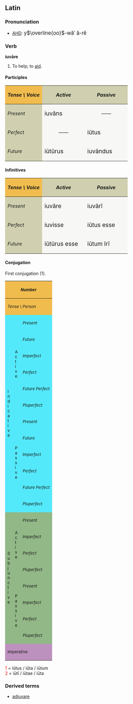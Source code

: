 ==Latin==
===Pronunciation===
*[[AHD]]: <big> y<math>\overline{oo}</math>-w&#259;&prime; &#259;-r&#277; </big>

===Verb===
'''iuv&#257;re'''
# To help; to [[aid]].

====Participles====
{| cellpadding="5" border="1"
!style="background:#F1BC4E;"| ''Tense \ Voice''
!style="background:#D0D0B0;"| ''Active''
!style="background:#D0D0B0;"| ''Passive''
|-
!style="background:#D0D0B0;"| ''Present''
|style="background:#F7F7F5;" width=125px| <big> iuv&#257;ns
|style="background:#F7F7F5;" align="center" width=125px| &mdash;&mdash;
|-
!style="background:#D0D0B0;"| ''Perfect''
|style="background:#F7F7F5;" align="center"| &mdash;&mdash;
|style="background:#F7F7F5;"| <big> i&#363;tus
|-
!style="background:#D0D0B0;"| ''Future''
|style="background:#F7F7F5;"| <big> i&#363;t&#363;rus
|style="background:#F7F7F5;"| <big> iuv&#257;ndus
|}

====Infinitives====
{| cellpadding="5" border="1"
!style="background:#F1BC4E;"| ''Tense \ Voice''
!style="background:#D0D0B0;"| ''Active''
!style="background:#D0D0B0;"| ''Passive''
|-
!style="background:#D0D0B0;"| ''Present''
|style="background:#F7F7F5;" width=125px| <big> iuv&#257;re
|style="background:#F7F7F5;" width=125px| <big> iuv&#257;r&#299;
|-
!style="background:#D0D0B0;"| ''Perfect''
|style="background:#F7F7F5;"| <big> iuvisse
|style="background:#F7F7F5;"| <big> i&#363;tus esse
|-
!style="background:#D0D0B0;"| ''Future''
|style="background:#F7F7F5;"| <big> i&#363;t&#363;rus esse
|style="background:#F7F7F5;"| <big> i&#363;tum &#299;r&#299;
|}

====Conjugation====
First conjugation (1).
{| border="1" cellpadding="2"
!style="background:#F1BC4E;" colspan=3| <small>''Number''
!style="background:#F1BC4E;" colspan=3| <small>''Singular''
!style="background:#F1BC4E;" colspan=3| <small>''Plural''
|-
!style="background:#F1BC4E;" colspan=3| <small>''Tense \ Person''
!style="background:#F1BC4E;"| <small>''1.''
!style="background:#F1BC4E;"| <small>''2.''
!style="background:#F1BC4E;"| <small>''3.''
!style="background:#F1BC4E;"| <small>''11.''
!style="background:#F1BC4E;"| <small>''22.''
!style="background:#F1BC4E;"| <small>''33.''
|-
!style="background:#54E9FA;" rowspan=12|<small>I<br>n<br>d<br>i<br>c<br>a<br>t<br>i<br>v<br>e
!style="background:#54E9FA;" rowspan=6|<small>A<br>c<br>t<br>i<br>v<br>e
!style="background:#54E9FA;"|<small>''Present''
|style="background:#FBFCE4;"|iuv&#333;
|style="background:#FBFCE4;"|iuv&#257;s
|style="background:#FBFCE4;"|iuvat
|style="background:#FBFCE4;"|iuv&#257;mus
|style="background:#FBFCE4;"|iuv&#257;tis
|style="background:#FBFCE4;"|iuvant
|-
!style="background:#54E9FA;"| <small>''Future''
|style="background:#FBFCE4;"|iuv&#257;b&#333;
|style="background:#FBFCE4;"|iuv&#257;bis
|style="background:#FBFCE4;"|iuv&#257;bit
|style="background:#FBFCE4;"|iuv&#257;bimus
|style="background:#FBFCE4;"|iuv&#257;bitis
|style="background:#FBFCE4;"|iuv&#257;bunt
|-
!style="background:#54E9FA;"| <small>''Imperfect''
|style="background:#FBFCE4;"|iuv&#257;bam
|style="background:#FBFCE4;"|iuv&#257;b&#257;s
|style="background:#FBFCE4;"|iuv&#257;bat
|style="background:#FBFCE4;"|iuv&#257;b&#257;mus
|style="background:#FBFCE4;"|iuv&#257;b&#257;tis
|style="background:#FBFCE4;"|iuv&#257;bant
|-
!style="background:#54E9FA;"| <small>''Perfect''
|style="background:#FBFCE4;"|i&#363;v&#299;
|style="background:#FBFCE4;"|i&#363;vist&#299;
|style="background:#FBFCE4;"|i&#363;vit
|style="background:#FBFCE4;"|i&#363;vimus
|style="background:#FBFCE4;"|i&#363;vistis
|style="background:#FBFCE4;"|i&#363;v&#275;runt
|-
!style="background:#54E9FA;"| <small>''Future Perfect''
|style="background:#FBFCE4;"|i&#363;ver&#333;
|style="background:#FBFCE4;"|i&#363;veris
|style="background:#FBFCE4;"|i&#363;verit
|style="background:#FBFCE4;"|i&#363;verimus
|style="background:#FBFCE4;"|i&#363;veritis
|style="background:#FBFCE4;"|i&#363;verint
|-
!style="background:#54E9FA;"| <small>''Pluperfect''
|style="background:#FBFCE4;"|i&#363;veram
|style="background:#FBFCE4;"|i&#363;ver&#257;s
|style="background:#FBFCE4;"|i&#363;verat
|style="background:#FBFCE4;"|i&#363;ver&#257;mus
|style="background:#FBFCE4;"|i&#363;ver&#257;tis
|style="background:#FBFCE4;"|i&#363;verant
|-
!style="background:#54E9FA;" rowspan=6| <small>P<br>a<br>s<br>s<br>i<br>v<br>e
!style="background:#54E9FA;"|<small>''Present''
|style="background:#FBFCE4;"|iuvor
|style="background:#FBFCE4;"|iuv&#257;ris
|style="background:#FBFCE4;"|iuv&#257;tur
|style="background:#FBFCE4;"|iuv&#257;mur
|style="background:#FBFCE4;"|iuv&#257;min&#299;
|style="background:#FBFCE4;"|iuvantur
|-
!style="background:#54E9FA;"|<small>''Future''
|style="background:#FBFCE4;"|iuv&#257;bor
|style="background:#FBFCE4;"|iuv&#257;beris
|style="background:#FBFCE4;"|iuv&#257;bitur
|style="background:#FBFCE4;"|iuv&#257;bimur
|style="background:#FBFCE4;"|iuv&#257;bimin&#299;
|style="background:#FBFCE4;"|iuv&#257;buntur
|-
!style="background:#54E9FA;"|<small>''Imperfect''
|style="background:#FBFCE4;"|iuv&#257;bar
|style="background:#FBFCE4;"|iuv&#257;b&#257;ris
|style="background:#FBFCE4;"|iuv&#257;b&#257;tur
|style="background:#FBFCE4;"|iuv&#257;b&#257;mur
|style="background:#FBFCE4;"|iuv&#257;b&#257;min&#299;
|style="background:#FBFCE4;"|iuv&#257;bantur
|-
!style="background:#54E9FA;"|<small>''Perfect''
|style="background:#FBFCE4;"|i&#363;tus<font color="red"><sup>1</sup></font><br>sum
|style="background:#FBFCE4;"|i&#363;tus<font color="red"><sup>1</sup></font><br>es
|style="background:#FBFCE4;"|i&#363;tus<font color="red"><sup>1</sup></font><br>est
|style="background:#FBFCE4;"|i&#363;t&#299; <font color="red"><sup>2</sup></font><br>sumus
|style="background:#FBFCE4;"|i&#363;t&#299; <font color="red"><sup>2</sup></font><br>estis
|style="background:#FBFCE4;"|i&#363;t&#299; <font color="red"><sup>2</sup></font><br>sunt
|-
!style="background:#54E9FA;"|<small>''Future Perfect''
|style="background:#FBFCE4;"|i&#363;tus<font color="red"><sup>1</sup></font><br>er&#333;
|style="background:#FBFCE4;"|i&#363;tus<font color="red"><sup>1</sup></font><br>eris
|style="background:#FBFCE4;"|i&#363;tus<font color="red"><sup>1</sup></font><br>erit
|style="background:#FBFCE4;"|i&#363;t&#299; <font color="red"><sup>2</sup></font><br>erimus
|style="background:#FBFCE4;"|i&#363;t&#299; <font color="red"><sup>2</sup></font><br>eritis
|style="background:#FBFCE4;"|i&#363;t&#299; <font color="red"><sup>2</sup></font><br>erunt
|-
!style="background:#54E9FA;"|<small>''Pluperfect''
|style="background:#FBFCE4;"|i&#363;tus<font color="red"><sup>1</sup></font><br>eram
|style="background:#FBFCE4;"|i&#363;tus<font color="red"><sup>1</sup></font><br>er&#257;s
|style="background:#FBFCE4;"|i&#363;tus<font color="red"><sup>1</sup></font><br>erat
|style="background:#FBFCE4;"|i&#363;t&#299; <font color="red"><sup>2</sup></font><br>er&#257;mus
|style="background:#FBFCE4;"|i&#363;t&#299; <font color="red"><sup>2</sup></font><br>er&#257;tis
|style="background:#FBFCE4;"|i&#363;t&#299; <font color="red"><sup>2</sup></font><br>erant
|-
!style="background:#92B887;" rowspan=8|<small>S<br>u<br>b<br>j<br>u<br>n<br>c<br>t<br>i<br>v<br>e
!style="background:#92B887;" rowspan=4|<small>A<br>c<br>t<br>i<br>v<br>e
!style="background:#92B887;"|<small>''Present''
|style="background:#E7FEE9;"| iuvem
|style="background:#E7FEE9;"| iuv&#275;s
|style="background:#E7FEE9;"| iuvet
|style="background:#E7FEE9;"| iuv&#275;mus
|style="background:#E7FEE9;"| iuv&#275;tis
|style="background:#E7FEE9;"| iuvent
|-
!style="background:#92B887;"|<small>''Imperfect''
|style="background:#E7FEE9;"| iuv&#257;rem
|style="background:#E7FEE9;"| iuv&#257;r&#275;s
|style="background:#E7FEE9;"| iuv&#257;ret
|style="background:#E7FEE9;"| iuv&#257;r&#275;mus
|style="background:#E7FEE9;"| iuv&#257;r&#275;tis
|style="background:#E7FEE9;"| iuv&#257;rent
|-
!style="background:#92B887;"|<small>''Perfect''
|style="background:#E7FEE9;"| i&#363;verim
|style="background:#E7FEE9;"| i&#363;ver&#299;s
|style="background:#E7FEE9;"| i&#363;verit
|style="background:#E7FEE9;"| i&#363;ver&#299;mus
|style="background:#E7FEE9;"| i&#363;ver&#299;tis
|style="background:#E7FEE9;"| i&#363;verint
|-
!style="background:#92B887;"|<small>''Pluperfect''
|style="background:#E7FEE9;"| i&#363;vissem
|style="background:#E7FEE9;"| i&#363;viss&#275;s
|style="background:#E7FEE9;"| i&#363;visset
|style="background:#E7FEE9;"| i&#363;viss&#275;mus
|style="background:#E7FEE9;"| i&#363;viss&#275;tis
|style="background:#E7FEE9;"| i&#363;vissent
|-
!style="background:#92B887;" rowspan=4|<small>P<br>a<br>s<br>s<br>i<br>v<br>e
!style="background:#92B887;"|<small>''Present''
|style="background:#E7FEE9;"| iuver
|style="background:#E7FEE9;"| iuv&#275;ris
|style="background:#E7FEE9;"| iuv&#275;tur
|style="background:#E7FEE9;"| iuv&#275;mur
|style="background:#E7FEE9;"| iuv&#275;min&#299;
|style="background:#E7FEE9;"| iuventur
|-
!style="background:#92B887;"|<small>''Imperfect''
|style="background:#E7FEE9;"| iuv&#257;rer
|style="background:#E7FEE9;"| iuv&#257;r&#275;ris
|style="background:#E7FEE9;"| iuv&#257;r&#275;tur
|style="background:#E7FEE9;"| iuv&#257;r&#275;mur
|style="background:#E7FEE9;"| iuv&#257;r&#275;min&#299;
|style="background:#E7FEE9;"| iuv&#257;rentur
|-
!style="background:#92B887;"|<small>''Perfect''
|style="background:#E7FEE9;"|i&#363;tus<font color="red"><sup>1</sup></font><br>sim
|style="background:#E7FEE9;"|i&#363;tus<font color="red"><sup>1</sup></font><br>s&#299;s
|style="background:#E7FEE9;"|i&#363;tus<font color="red"><sup>1</sup></font><br>sit
|style="background:#E7FEE9;"|i&#363;t&#299; <font color="red"><sup>2</sup></font><br>s&#299;mus
|style="background:#E7FEE9;"|i&#363;t&#299; <font color="red"><sup>2</sup></font><br>s&#299;tis
|style="background:#E7FEE9;"|i&#363;t&#299; <font color="red"><sup>2</sup></font><br>sint
|-
!style="background:#92B887;"|<small>''Pluperfect''
|style="background:#E7FEE9;"|i&#363;tus<font color="red"><sup>1</sup></font><br>essem
|style="background:#E7FEE9;"|i&#363;tus<font color="red"><sup>1</sup></font><br>ess&#275;s
|style="background:#E7FEE9;"|i&#363;tus<font color="red"><sup>1</sup></font><br>esset
|style="background:#E7FEE9;"|i&#363;t&#299; <font color="red"><sup>2</sup></font><br>ess&#275;mus
|style="background:#E7FEE9;"|i&#363;t&#299; <font color="red"><sup>2</sup></font><br>ess&#275;tis
|style="background:#E7FEE9;"|i&#363;t&#299; <font color="red"><sup>2</sup></font><br>essent
|-
!style="background:#BD91BD;" colspan=3| <small>Imperative
|style="background:#FCF2E9;" align="center"|&mdash;&mdash;
|style="background:#FCF2E9;"| iuv&#257;
|style="background:#FCF2E9;" align="center"|&mdash;&mdash;
|style="background:#FCF2E9;" align="center"|&mdash;&mdash;
|style="background:#FCF2E9;"| iuv&#257;te
|style="background:#FCF2E9;" align="center"|&mdash;&mdash;
|}
<font color="red"> 1 </font> = i&#363;tus / i&#363;ta / i&#363;tum <br>
<font color="red"> 2 </font> = i&#363;t&#299; / i&#363;tae / i&#363;ta  <br>

===Derived terms===
*[[adiuvare]]
